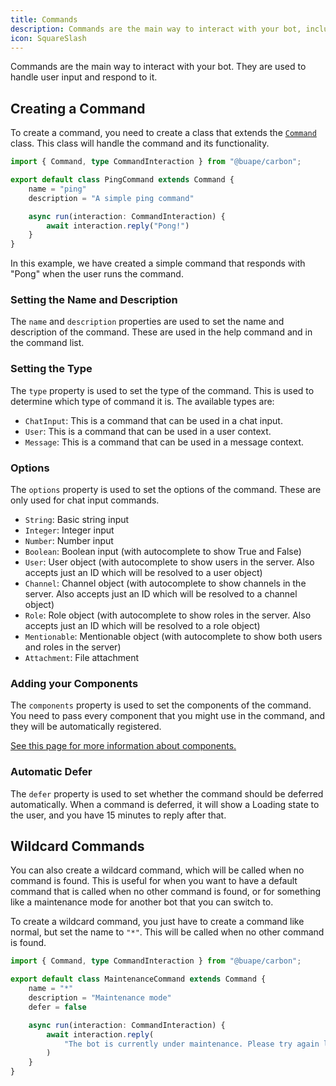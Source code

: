 ```yaml
---
title: Commands
description: Commands are the main way to interact with your bot, including Context Menu apps and slash commands.
icon: SquareSlash
---
```


Commands are the main way to interact with your bot. They are used to handle user input and respond to it.

## Creating a Command

To create a command, you need to create a class that extends the [`Command`](/carbon/api/index/classes/Command) class. This class will handle the command and its functionality.

```ts title="src/commands/ping.ts"
import { Command, type CommandInteraction } from "@buape/carbon";

export default class PingCommand extends Command {
    name = "ping"
    description = "A simple ping command"

    async run(interaction: CommandInteraction) {
        await interaction.reply("Pong!")
    }
}
```

In this example, we have created a simple command that responds with "Pong" when the user runs the command.

### Setting the Name and Description

The `name` and `description` properties are used to set the name and description of the command. These are used in the help command and in the command list.

### Setting the Type

The `type` property is used to set the type of the command. This is used to determine which type of command it is. The available types are:

-   `ChatInput`: This is a command that can be used in a chat input.
-   `User`: This is a command that can be used in a user context.
-   `Message`: This is a command that can be used in a message context.

### Options

The `options` property is used to set the options of the command. These are only used for chat input commands.

-   `String`: Basic string input
-   `Integer`: Integer input
-   `Number`: Number input
-   `Boolean`: Boolean input (with autocomplete to show True and False)
-   `User`: User object (with autocomplete to show users in the server. Also accepts just an ID which will be resolved to a user object)
-   `Channel`: Channel object (with autocomplete to show channels in the server. Also accepts just an ID which will be resolved to a channel object)
-   `Role`: Role object (with autocomplete to show roles in the server. Also accepts just an ID which will be resolved to a role object)
-   `Mentionable`: Mentionable object (with autocomplete to show both users and roles in the server)
-   `Attachment`: File attachment

### Adding your Components

The `components` property is used to set the components of the command. You need to pass every component that you might use in the command, and they will be automatically registered.

[See this page for more information about components.](/carbon/classes/components)

### Automatic Defer

The `defer` property is used to set whether the command should be deferred automatically. When a command is deferred, it will show a Loading state to the user, and you have 15 minutes to reply after that.

## Wildcard Commands

You can also create a wildcard command, which will be called when no command is found. This is useful for when you want to have a default command that is called when no other command is found, or for something like a maintenance mode for another bot that you can switch to.

To create a wildcard command, you just have to create a command like normal, but set the name to `"*"`. This will be called when no other command is found.

```ts title="src/commands/_maintenance.ts"
import { Command, type CommandInteraction } from "@buape/carbon";

export default class MaintenanceCommand extends Command {
    name = "*"
    description = "Maintenance mode"
    defer = false

    async run(interaction: CommandInteraction) {
        await interaction.reply(
            "The bot is currently under maintenance. Please try again later."
        )
    }
}
```
